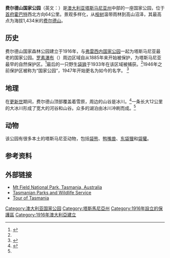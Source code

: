 {{Infobox_protected_area_of_Australia | name = 费尔德山国家公园<br>[[File:Russell_Falls_2.jpg|250px]]
  | iucn_category = II
  | image =Tasmania_location_map.png
  | caption = 
  | locator_x = 140
  | locator_y = 140
  | nearest_town_or_city  = [[Maydena|Maydena]]
  | coordinates = {{coord|42|39|19|S|146|35|15|E|type:landmark_region:AU}}
  | area = 162.65 km²<ref>{{cite web|url=http://tourtasmania.com/content.php?id=mtfield|title=Mount Field National Park|publisher=The interactive Tour of Tasmania|accessdate=2009-09-24|archive-date=2021-04-12|archive-url=https://web.archive.org/web/20210412080438/https://www.tourtasmania.com/content.php?id=mtfield|dead-url=no}}</ref>
  | established = 1916
  | visitation_num = 
  | visitation_year = 
  | managing_authorities = 塔斯马尼亚州公园和野生动物管理局
  | official_site = [http://www.parks.tas.gov.au/natparks/mtfield/ 费尔德山国家公园]
}}
'''费尔德山国家公园'''（英文：{{lang|en|Mount Field National Park}}）是[[澳大利亚|澳大利亚]][[塔斯马尼亚州|塔斯马尼亚州]]中部的一座国家公园，位于[[首府|首府]][[霍巴特|霍巴特]]西北方向64公里。景观多样化，从[[桉树|桉树]]温带雨林到高山沼泽，其最高点为海拔1,434米的[[费尔德山|费尔德山]]。

==历史==
费尔德山国家森林公园建立于1916年，与[[弗雷西内国家公园|弗雷西内国家公园]]一起为塔斯马尼亚最老的国家公园。[[罗素瀑布|罗素瀑布]]（{{lang|en| Russell Falls}}）周边区域自从1885年来开始被保护，为塔斯马尼亚最早的自然保护区。<ref>{{Cite web |url=http://www.parks.tas.gov.au/index.aspx?base=2728 |title=Parks and Wildlife Service, Introduction |access-date=2010-04-12 |archive-url=https://web.archive.org/web/20090612004243/http://www.parks.tas.gov.au/index.aspx?base=2728 |archive-date=2009-06-12 |dead-url=yes }}</ref>最后的一只野生[[袋狼|袋狼]]于1933年在该区域被捕获。<ref name="pws2"/>1946年之前保护区被称为“国家公园”，1947年开始更名为如今的名字。
<ref name="buckman">{{cite book|last=Buckman|first=Greg|title=Tasmania's Wilderness Battles: A History|publisher=Allen & Unwin|date=2008|isbn=9781741754643}}</ref>

==地理==
在[[更新世|更新世]]期间，费尔德山顶部覆盖着雪原，周边的山谷是冰川。<ref name="pws2">{{cite web|url=http://www.parks.tas.gov.au/file.aspx?id=6757|title=Mt Field National Park: Landforms, Flora and Fauna|publisher=Parks and Wildlife Service Tasmania|accessdate=2010-04-12|archive-url=https://web.archive.org/web/20110609013854/http://www.parks.tas.gov.au/file.aspx?id=6757|archive-date=2011-06-09|dead-url=yes}}</ref>一条长大12公里的大冰川形成了宽大的河谷和山谷。众多的湖泊由冰川冲刷而成。<ref name="pws2" />

==动物==
该公园有很多本土的塔斯马尼亚动物，包括[[袋熊|袋熊]]、[[鸭嘴兽|鸭嘴兽]]、[[东袋狸|东袋狸]]和[[袋獾|袋獾]]。

==参考资料==
{{Reflist}}

==外部链接==
{{Commons|Mount Field National Park}}
* [http://www.utas.edu.au/docs/plant_science/field_botany/ Mt Field National Park, Tasmania, Australia] {{Wayback|url=http://www.utas.edu.au/docs/plant_science/field_botany/ |date=20210412080458 }} 
* [https://web.archive.org/web/20080902030835/http://www1.parks.tas.gov.au/natparks/mtfield/index.html Tasmanian Parks and Wildlife Service] 
* [http://www.tased.edu.au/tot/s/mtfield.html Tour of Tasmania] {{Wayback|url=http://www.tased.edu.au/tot/s/mtfield.html |date=20051218071506 }} 

{{Authority control}}
[[Category:澳大利亚国家公园|Category:澳大利亚国家公园]]
[[Category:塔斯馬尼亞州|Category:塔斯馬尼亞州]]
[[Category:1916年設立的保護區|Category:1916年設立的保護區]]
[[Category:1916年澳大利亞建立|Category:1916年澳大利亞建立]]